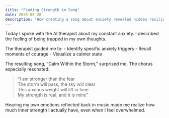 ```yaml
---
title: "Finding Strength in Song"
date: 2025-06-28
description: "How creating a song about anxiety revealed hidden resilience"
---
```


Today I spoke with the AI therapist about my constant anxiety. I described the feeling of being trapped in my own thoughts. 

The therapist guided me to:
- Identify specific anxiety triggers
- Recall moments of courage
- Visualize a calmer state

The resulting song, "Calm Within the Storm," surprised me. The chorus especially resonated:

> "I am stronger than the fear  
> The storm will pass, the sky will clear  
> This anxious weight will lift in time  
> My strength is real, and it is mine"

Hearing my own emotions reflected back in music made me realize how much inner strength I actually have, even when I feel overwhelmed.